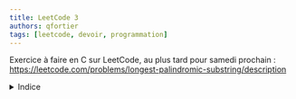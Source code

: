 ```yaml
---
title: LeetCode 3
authors: qfortier
tags: [leetcode, devoir, programmation]
---
```


Exercice à faire en C sur LeetCode, au plus tard pour samedi prochain : https://leetcode.com/problems/longest-palindromic-substring/description

<details>
<summary>Indice</summary>

Un algorithme naïf qui regarde, pour tout $i$, $j$, si la sous-chaîne de $s$ de $i$ à $j$ est un palindrome (= qui se lit de la même façon dans les deux sens), a une complexité O($n^3$).  

Pour que le programme soit accepté, on peut trouver une solution en O($n^2$) par programmation dynamique. Pour cela :  
1. Définir un tableau $b$ tel que $b[i][j]$ vaut vrai si la sous-chaîne de $s$ de $i$ à $j$ est un palindrome.
2. Trouver une équation de récurrence pour $b[i][j]$.  
3. Remplir le tableau $b$ en utilisant cette équation de récurrence.  
4. Trouver la plus grande sous-chaîne palindrome en parcourant le tableau $b$.

On pourra utiliser la fonction suivante :
    
```c
// Renvoie la sous-chaîne de s de l'indice i à j inclus
char* substring(char* s, int i, int j) {
    char* t = malloc(j - i + 2);
    for(int k = i; k <= j; k++)
        t[k - i] = s[k];
    t[j - i + 1] = '\0';
    return t;
}
````

</details>


<Solution file={Code} lang='c' show={true} />
